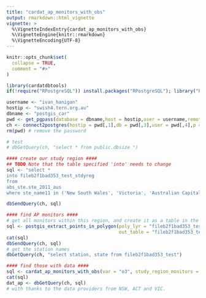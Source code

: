 ```yaml
---
title: "cardat_ap_monitors_with_obs"
output: rmarkdown::html_vignette
vignette: >
  %\VignetteIndexEntry{cardat_ap_monitors_with_obs}
  %\VignetteEngine{knitr::rmarkdown}
  %\VignetteEncoding{UTF-8}
---
```


```r
knitr::opts_chunk$set(
  collapse = TRUE,
  comment = "#>"
)
```

```r
library(cardatdbtools)
if(!require("RPostgreSQL")) install.packages("RPostgreSQL"); library("RPostgreSQL")

username <- "ivan_hanigan"
hostip <- "swish4.tern.org.au"
dbname <- "postgis_car"
pwd <- get_pgpass(database = dbname,host = hostip,user = username,remote = TRUE,savePassword = TRUE)
ch <- connect2postgres(hostip = pwd[,1],db = pwd[,3],user = pwd[,4],p = pwd[,5])
rm(pwd) # remove the password

# test
# dbGetQuery(ch, "select * from public.dbsize ")

#### create our study region ####
## TODO Note that the table specified 'into' needs to change
sql <- "select *
into fileb2f1bad353_test_stdyreg
from 
abs_ste.ste_2011_aus
where ste_name11 in ('New South Wales', 'Victoria', 'Australian Capital Territory')"

dbSendQuery(ch, sql)

#### find AP monitors ####
# get all monitors within this region, and create it as a table in the database
sql <- postgis_extract_points_in_polygon(poly_lyr = "fileb2f1bad353_test_stdyreg", 
                                         out_table = "fileb2f1bad353_test")
cat(sql)
dbSendQuery(ch, sql)
# get the station names
dbGetQuery(ch, "select station, state from fileb2f1bad353_test")

#### find those with data ####
sql <- cardat_ap_monitors_with_obs(var = "o3", study_region_monitors = "fileb2f1bad353_test")
cat(sql)
dat_ap <- dbGetQuery(ch, sql)
# with thanks to the data providers from NSW, ACT and VIC.
```
